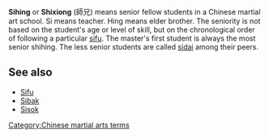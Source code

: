 '''Sihing''' or '''Shixiong''' (&#24107;&#20804;) means senior fellow students in a Chinese martial art school.  Si means teacher.  Hing means elder brother.  The seniority is not based on the student's age or level of skill, but on the chronological order of following a particular [[sifu]].  The master's first student is always the most senior shihing.  The less senior students are called [[sidai]] among their peers.

==See also==
*[[Sifu]]
*[[Sibak]]
*[[Sisok]]

{{ma-stub}}
[[Category:Chinese martial arts terms]]
